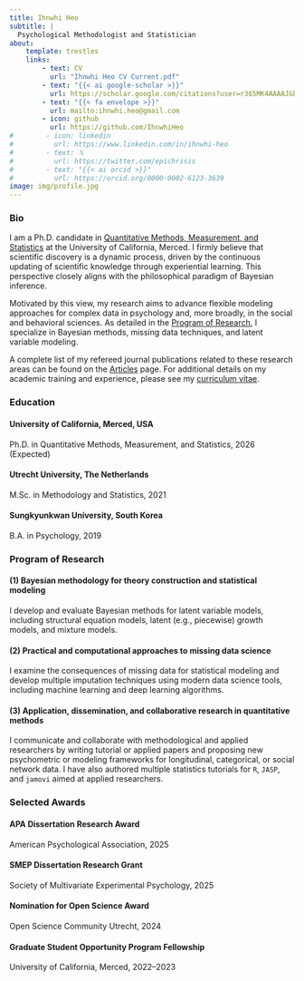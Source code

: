```yaml
---
title: Ihnwhi Heo
subtitle: |
  Psychological Methodologist and Statistician
about:
    template: trestles
    links:
        - text: CV
          url: "Ihnwhi Heo CV Current.pdf"
        - text: "{{< ai google-scholar >}}"
          url: https://scholar.google.com/citations?user=r365MK4AAAAJ&hl=en
        - text: "{{< fa envelope >}}"
          url: mailto:ihnwhi.heo@gmail.com
        - icon: github
          url: https://github.com/IhnwhiHeo
#        - icon: linkedin
#          url: https://www.linkedin.com/in/ihnwhi-heo
#        - text: 𝕏
#          url: https://twitter.com/epichrisis
#        - text: "{{< ai orcid >}}"
#          url: https://orcid.org/0000-0002-6123-3639
image: img/profile.jpg
---
```


### Bio

I am a Ph.D. candidate in [Quantitative Methods, Measurement, and Statistics](https://psychology.ucmerced.edu/graduate-program/areas-focus/quantitative) at the University of California, Merced. I firmly believe that scientific discovery is a dynamic process, driven by the continuous updating of scientific knowledge through experiential learning. This perspective closely aligns with the philosophical paradigm of Bayesian inference.

Motivated by this view, my research aims to advance flexible modeling approaches for complex data in psychology and, more broadly, in the social and behavioral sciences. As detailed in the [Program of Research](#program-of-research), I specialize in Bayesian methods, missing data techniques, and latent variable modeling.

A complete list of my refereed journal publications related to these research areas can be found on the [Articles](articles.qmd) page. For additional details on my academic training and experience, please see my [curriculum vitae](Ihnwhi Heo CV Current.pdf).


### Education

#### University of California, Merced, USA
Ph.D. in Quantitative Methods, Measurement, and Statistics, 2026 (Expected)

#### Utrecht University, The Netherlands
M.Sc. in Methodology and Statistics, 2021

#### Sungkyunkwan University, South Korea
B.A. in Psychology, 2019


### Program of Research

#### (1) Bayesian methodology for theory construction and statistical modeling

I develop and evaluate Bayesian methods for latent variable models, including structural equation models, latent (e.g., piecewise) growth models, and mixture models.

#### (2) Practical and computational approaches to missing data science

I examine the consequences of missing data for statistical modeling and develop multiple imputation techniques using modern data science tools, including machine learning and deep learning algorithms.

#### (3) Application, dissemination, and collaborative research in quantitative methods

I communicate and collaborate with methodological and applied researchers by writing tutorial or applied papers and proposing new psychometric or modeling frameworks for longitudinal, categorical, or social network data. I have also authored multiple statistics tutorials for $\texttt{R}$, $\texttt{JASP}$, and $\texttt{jamovi}$ aimed at applied researchers.


### Selected Awards

#### APA Dissertation Research Award

American Psychological Association, 2025

#### SMEP Dissertation Research Grant

Society of Multivariate Experimental Psychology, 2025

#### Nomination for Open Science Award

Open Science Community Utrecht, 2024

#### Graduate Student Opportunity Program Fellowship

University of California, Merced, 2022--2023

